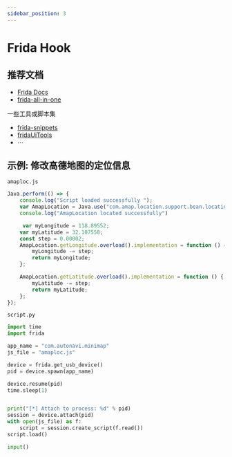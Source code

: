 ```yaml
---
sidebar_position: 3
---
```


# Frida Hook

## 推荐文档

- [Frida Docs](https://frida.re/docs/home/)
- [frida-all-in-one](https://github.com/hookmaster/frida-all-in-one)

一些工具或脚本集

- [frida-snippets](https://github.com/iddoeldor/frida-snippets)
- [fridaUiTools](https://github.com/dqzg12300/fridaUiTools)
- $\cdots$

## 示例: 修改高德地图的定位信息

`amaploc.js`

```javascript
Java.perform(() => {
    console.log("Script loaded successfully ");
    var AmapLocation = Java.use("com.amap.location.support.bean.location.AmapLocation");
    console.log("AmapLocation located successfully")

     var myLongitude = 118.89552;
    var myLatitude = 32.107558;
    const step = 0.00002;
    AmapLocation.getLongitude.overload().implementation = function () {
        myLongitude -= step;
        return myLongitude;
    };

    AmapLocation.getLatitude.overload().implementation = function () {
        myLatitude -= step;
        return myLatitude;
    };
});
```

`script.py`

```python
import time
import frida

app_name = "com.autonavi.minimap"
js_file = "amaploc.js"

device = frida.get_usb_device()
pid = device.spawn(app_name)

device.resume(pid)
time.sleep(1)


print("[*] Attach to process: %d" % pid)
session = device.attach(pid)
with open(js_file) as f:
    script = session.create_script(f.read())
script.load()

input()
```

<ReactPlayer playing controls url={AmapVid} />
